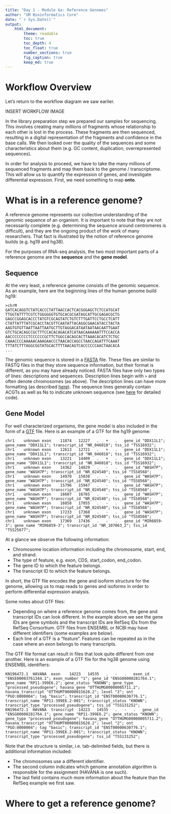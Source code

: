 ```yaml
---
title: "Day 1 - Module 6a: Reference Genomes"
author: "UM Bioinformatics Core"
date: "`r Sys.Date()`"
output:
    html_document:
        theme: readable
        toc: true
        toc_depth: 4
        toc_float: true
        number_sections: true
        fig_caption: true
        keep_md: true
---
```


# Workflow Overview

Let's return to the workflow diagram we saw earlier.

INSERT WORKFLOW IMAGE

In the library preparation step we prepared our samples for sequencing. This involves creating many millions of fragments whose relationship to each other is lost in the process. These fragments are then sequenced, resulting in a digital representation of the fragments and confidence in the base calls. We then looked over the quality of the sequences and some characteristics about them (e.g. GC content, duplication, overrepresented sequences).

In order for analysis to proceed, we have to take the many millions of sequenced fragments and map them back to the genome / transcriptome. This will allow us to quantify the expression of genes, and investigate differential expression. First, we need something to map **onto**.

# What is in a reference genome?

A reference genome represents our collective understanding of the genomic sequence of an organism. It is important to note that they are not necessarily complete (e.g. determining the sequence around centromeres is difficult), and they are the ongoing product of the work of many researchers. That fact is illustrated by the notion of reference genome builds (e.g. hg19 and hg38).

For the purposes of RNA-seq analysis, the two most important parts of a reference genome are the **sequence** and the **gene model**.

## Sequence

At the very least, a reference genome consists of the genomic sequence. As an example, here are the beginning lines of the human genome build hg19:

```
>chrM
GATCACAGGTCTATCACCCTATTAACCACTCACGGGAGCTCTCCATGCAT
TTGGTATTTTCGTCTGGGGGGTGTGCACGCGATAGCATTGCGAGACGCTG
GAGCCGGAGCACCCTATGTCGCAGTATCTGTCTTTGATTCCTGCCTCATT
CTATTATTTATCGCACCTACGTTCAATATTACAGGCGAACATACCTACTA
AAGTGTGTTAATTAATTAATGCTTGTAGGACATAATAATAACAATTGAAT
GTCTGCACAGCCGCTTTCCACACAGACATCATAACAAAAAATTTCCACCA
AACCCCCCCCTCCCCCCGCTTCTGGCCACAGCACTTAAACACATCTCTGC
CAAACCCCAAAAACAAAGAACCCTAACACCAGCCTAACCAGATTTCAAAT
TTTATCTTTAGGCGGTATGCACTTTTAACAGTCACCCCCCAACTAACACA
...
```

The genomic sequence is stored in a [FASTA](https://en.wikipedia.org/wiki/FASTA_format) file. These files are similar to FASTQ files in that they store sequence information, but their format is different, as you may have already noticed. FASTA files have only two types of lines: descriptions and sequences. Description lines begin with `>` and often denote chromosomes (as above). The description lines can have more formatting (as described [here](https://en.wikipedia.org/wiki/FASTA_format#NCBI_identifiers)). The sequence lines generally contain ACGTs as well as Ns to indicate unknown sequence (see [here](https://en.wikipedia.org/wiki/FASTA_format#Sequence_representation) for detailed code).

## Gene Model

For well characterized organisms, the gene model is also included in the form of a [GTF](https://uswest.ensembl.org/info/website/upload/gff.html) file. Here is an example of a GTF for the hg19 genome:

```
chr1	unknown	exon	11874	12227	.	+	.	gene_id "DDX11L1"; gene_name "DDX11L1"; transcript_id "NR_046018"; tss_id "TSS16932";
chr1	unknown	exon	12613	12721	.	+	.	gene_id "DDX11L1"; gene_name "DDX11L1"; transcript_id "NR_046018"; tss_id "TSS16932";
chr1	unknown	exon	13221	14409	.	+	.	gene_id "DDX11L1"; gene_name "DDX11L1"; transcript_id "NR_046018"; tss_id "TSS16932";
chr1	unknown	exon	14362	14829	.	-	.	gene_id "WASH7P"; gene_name "WASH7P"; transcript_id "NR_024540"; tss_id "TSS8568";
chr1	unknown	exon	14970	15038	.	-	.	gene_id "WASH7P"; gene_name "WASH7P"; transcript_id "NR_024540"; tss_id "TSS8568";
chr1	unknown	exon	15796	15947	.	-	.	gene_id "WASH7P"; gene_name "WASH7P"; transcript_id "NR_024540"; tss_id "TSS8568";
chr1	unknown	exon	16607	16765	.	-	.	gene_id "WASH7P"; gene_name "WASH7P"; transcript_id "NR_024540"; tss_id "TSS8568";
chr1	unknown	exon	16858	17055	.	-	.	gene_id "WASH7P"; gene_name "WASH7P"; transcript_id "NR_024540"; tss_id "TSS8568";
chr1	unknown	exon	17233	17368	.	-	.	gene_id "WASH7P"; gene_name "WASH7P"; transcript_id "NR_024540"; tss_id "TSS8568";
chr1	unknown	exon	17369	17436	.	-	.	gene_id "MIR6859-3"; gene_name "MIR6859-3"; transcript_id "NR_107063_2"; tss_id "TSS25677";
```

At a glance we observe the following information:

- Chromosome location information including the chromosome, start, end, and strand.
- The type of feature, e.g. exon, CDS, start_codon, end_codon.
- The gene ID to which the feature belongs.
- The transcript ID to which the feature belongs.

In short, the GTF file encodes the gene and isoform structure for the genome, allowing us to map reads to genes and isoforms in order to perform differential expression analysis.

Some notes about GTF files:

- Depending on where a reference genome comes from, the gene and transcript IDs can look different. In the example above we see the gene IDs are gene symbols and the transcript IDs are RefSeq IDs from the RefSeq Consortium. GTF files from ENSEMBL or NCBI may have different identifiers (some examples are below).
- Each line of a GTF is a "feature". Features can be repeated as in the case where an exon belongs to many transcripts.

The GTF file format can result in files that look quite different from one another. Here is an example of a GTF file for the hg38 genome using ENSEMBL identifiers:

```
KN196472.1	HAVANA	exon	14223	14535	.	-	.	exon_id "ENSE00003761344.1"; exon_number "1"; gene_id "ENSG00000281764.1"; gene_name "RP11-399E6.2"; gene_status "KNOWN"; gene_type "processed_pseudogene"; havana_gene "OTTHUMG00000005711.2"; havana_transcript "OTTHUMT00000015628.2"; level "2"; ont "PGO:0000004"; tag "basic"; transcript_id "ENST00000630776.1"; transcript_name "RP11-399E6.2-001"; transcript_status "KNOWN"; transcript_type "processed_pseudogene"; tss_id "TSS131252";
KN196472.1	HAVANA	transcript	14223	14535	.	-	.	gene_id "ENSG00000281764.1"; gene_name "RP11-399E6.2"; gene_status "KNOWN"; gene_type "processed_pseudogene"; havana_gene "OTTHUMG00000005711.2"; havana_transcript "OTTHUMT00000015628.2"; level "2"; ont "PGO:0000004"; tag "basic"; transcript_id "ENST00000630776.1"; transcript_name "RP11-399E6.2-001"; transcript_status "KNOWN"; transcript_type "processed_pseudogene"; tss_id "TSS131252";
```

Note that the structure is similar, i.e. tab-delimited fields, but there is additional information included:

- The chromosomes use a different identifier.
- The second column indicates which genome annotation algorithm is responsible for the assignment (HAVANA is one such).
- The last field contains much more information about the feature than the RefSeq example we first saw.

# Where to get a reference genome?
